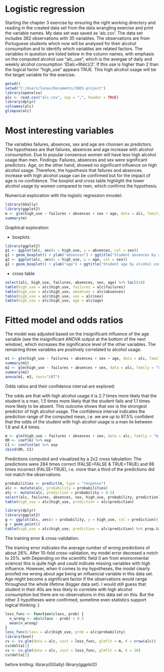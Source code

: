 # Logistic regression

Starting the chapter 3 exercise by ensuring the right working directory and reading in the created data set from the data wrangling exercise and print the variable names. My data set was saved as 'alc.csv'. The data set includes 382 observations with 35 variables. The observations are from Portuguese students which now will be analysed for their alcohol consumption and to identify which variables are related factors. The variables in question are listed below in the column names, with emphasis on the computed alcohol use "alc_use", which is the avergae of daily and weekly alcohol consumption '(Dalc+Walc)/2'. If this use is higher than 2 than the logical factor "high_use" appears TRUE. This high alcohol usage will be the target variable for the exercise.

```r
getwd()
setwd("C:/Users/lonav/Documents/IODS-project")
library(openxlsx)
alc <- read.csv("alc.csv", sep = ",", header = TRUE)
library(dplyr)
colnames(alc)
glimpse(alc)
```

# Most interesting variables

The variables failures, absences, sex and age are choosen as predictors. The hypotheses are that failures, absences and age increase with alcohol consumption. Due to popular consensus women will have less high alcohol usage than men.
Findings: Failures, absences and sex were significant predictors. Age, on the other hand, showed no significant influence on high alcohol usage. Therefore, the hypothesis that failures and absences increase with high alcohol usage can be confirmed but for the impact of age is no confidence. The boxplot and cross table highlight the lower alcohol usage by women compared to men, which confirms the hypothesis.

Numerical exploration with the logistic regression mnodel: 

```r
library(GGally)
library(ggplot2)
m <- glm(high_use ~ failures + absences + sex + age, data = alc, family = "binomial")
summary(m)
```

Graphical exploration:

- boxplots

```r
library(ggplot2)
g1 <- ggplot(alc, aes(x = high_use, y = absences, col = sex))
g1 + geom_boxplot() + ylab("absences") + ggtitle("Student absences by alcohol consumption and sex")
g2 <- ggplot(alc, aes(x = high_use, y = age, col = sex))
g2 + geom_boxplot() + ylab("age") + ggtitle("Student age by alcohol consumption and sex")
```

- cross table

```r
select(alc, high_use, failures, absences, sex, age) %>% tail(10)
table(high_use = alc$high_use, failures = alc$failures)
table(high_use = alc$high_use, absences = alc$absences)
table(high_use = alc$high_use, sex = alc$sex)
table(high_use = alc$high_use, age = alc$age)
```

# Fitted model and odds ratios

The model was adjusted based on the insignificant influence of the age variable (see the insignificant ANOVA output at the bottom of the next window), which increases the significance level of the other variables. The remaining three variables are positively correlated to alcohol usage. 

```r
m1 <- glm(high_use ~ failures + absences + sex + age, data = alc, family = "binomial")
summary(m1)
m2 <- glm(high_use ~ failures + absences + sex, data = alc, family = "binomial")
summary(m2)
anova(m1, m2, test="LRT")
```

Odds ratios and their confidence interval are explored:

The odds are that with high alcohol usage it is 2.7 times more likely that the student is a man, 1.5 times more likely that the student fails and 1.1 times more likely to be absent. This outcome shows that sex is the strongest predictor of high alcohol usage. The confidence interval indicates the prediction range of the computed mean, i.e. we are up to 97.5% confident that the odds of the student with high alcohol usage is a man lie between 1.6 and 4.4 times.

```r
m <- glm(high_use ~ failures + absences + sex, data = alc, family = "binomial")
OR <- coef(m) %>% exp
CI <- confint(m) %>% exp
cbind(OR, CI)
```

Predictions computed and visualized by a 2x2 cross tabulation: The predictions were 284 times correct (FALSE=FALSE & TRUE=TRUE) and 98 times incorrect (FALSE=TRUE), i.e. more than a third of the predictions did not match the observations.

```r
probabilities <- predict(m, type = "response")
alc <- mutate(alc, probability = probabilities)
alc <- mutate(alc, prediction = probability > 0.5)
select(alc, failures, absences, sex, high_use, probability, prediction) %>% tail(10)
table(high_use = alc$high_use, prediction = alc$prediction)
```

```r
library(dplyr)
library(ggplot2)
g <- ggplot(alc, aes(x = probability, y = high_use, col = prediction))
g + geom_point()
table(high_use = alc$high_use, prediction = alc$prediction) %>% prop.table %>% addmargins
```

The training error & cross-validation:

The training error indicates the average number of wrong predictions of about 26%. After 10-fold cross-validation, my model error decresed a notch to 25%. with Depending on the scientific field (I am from environmental science) this is quite high and could indicate missing variables with high influence. However, when it comes to my hypotheses, the model clearly proofed me wrong about age being an influencial variable in this data set.  Age might become a significant factor if the observations would range throughout the whole lifetime (bigger data set). I would still guess that student in their 40s are less likely to correlate with high alcohol consumption but there are no observations in this data set on this. But the other 3 hypotheses were confirmed, sometime even statistics support logical thinking :)

```r
loss_func <- function(class, prob) {
  n_wrong <- abs(class - prob) > 0.5
  mean(n_wrong)
}
loss_func(class = alc$high_use, prob = alc$probability)
library(boot)
cv <- cv.glm(data = alc, cost = loss_func, glmfit = m, K = nrow(alc))
cv$delta[1]
cv <- cv.glm(data = alc, cost = loss_func, glmfit = m, K = 10)
cv$delta[1]
```


before kniting:
library(GGally)
library(ggplot2)

